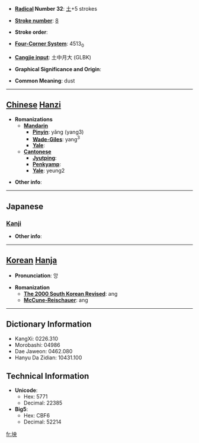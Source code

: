 * '''[[Wiktionary:Chinese radical index| Radical]] Number 32''': [[Wiktionary:Chinese radical index 土|土]]+5 strokes

* '''[[Wiktionary:Chinese total strokes index|Stroke number]]''': [[Wiktionary:Chinese total strokes index 8|8]]

* '''Stroke order''': 

* '''[[Wiktionary:Chinese four corner index|Four-Corner System]]''': 4513<sub>0</sub>

* '''[[Wiktionary:Chinese Cangjie index|Cangjie input]]''': 土中月大 (GLBK)

* '''Graphical Significance and Origin''': 

* '''Common Meaning''': dust

----

== [[Chinese]] [[Hanzi]] ==

* '''Romanizations'''
** '''[[Mandarin]]'''
*** '''[[Pinyin]]''': yǎng (yang3)
*** '''[[Wade-Giles]]''': yang<sup>3</sup>
*** '''[[Yale]]''': 
** '''[[Cantonese]]'''
*** '''[[Jyutping]]''':
*** '''[[Penkyamp]]''': 
*** '''[[Yale]]''': yeung2

* '''Other info''': 

----

==Japanese==
===[[Kanji]]===
{{kanji|on readings=[[あう]] (au)|kun readings=[[ちり]] (chiri)}}

* '''Other info''':  

----

== [[Korean]] [[Hanja]] ==

* '''Pronunciation''': 앙

* '''Romanization'''
** '''[[The 2000 South Korean Revised Romanization|The 2000 South Korean Revised]]''': ang
** '''[[McCune-Reischauer]]''': ang

----

== Dictionary Information ==

* KangXi: 0226.310
* Morobashi: 04986
* Dae Jaweon: 0462.080
* Hanyu Da Zidian: 10431.100

== Technical Information ==

* '''Unicode''':
** Hex: 5771
** Decimal: 22385
* '''Big5''':
** Hex: CBF6
** Decimal: 52214

[[fr:坱]]